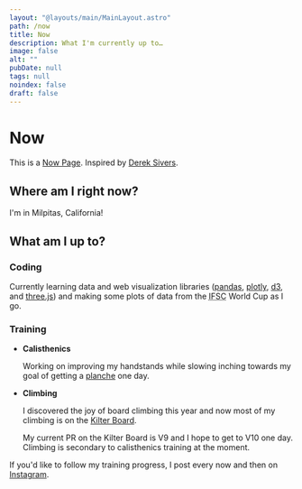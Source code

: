 ```yaml
---
layout: "@layouts/main/MainLayout.astro"
path: /now
title: Now
description: What I'm currently up to…
image: false
alt: ""
pubDate: null
tags: null
noindex: false
draft: false
---
```



# Now

This is a [Now Page](https://nownownow.com/about).
Inspired by [Derek Sivers](https://sive.rs).

<LastUpdated />

## Where am I right now?

I'm in Milpitas, California!

<DistanceApart
  longitude="-121.94797434479396"
  latitude="37.366885164357875"
  client:idle
/>

## What am I up to?

### Coding

Currently learning data and web visualization libraries
([pandas](https://pandas.pydata.org/),
[plotly](https://plotly.com/),
[d3](https://d3js.org/), and
[three.js](https://threejs.org/))
and making some plots of data from the <abbr title="International Federation of
Sport Climbing">IFSC</abbr> World Cup as I go.

### Training

- **Calisthenics**

  Working on improving my handstands while slowing inching towards my goal of
  getting a [planche](<https://en.wikipedia.org/wiki/Planche_(exercise)>) one
  day.

- **Climbing**

  I discovered the joy of board climbing this year and now most
  of my climbing is on the [Kilter
  Board](https://settercloset.com/pages/the-kilter-board).

  My current PR on the Kilter Board is V9 and I hope to get to V10 one day.
  Climbing is secondary to calisthenics training at the moment.

If you'd like to follow my training progress, I post every now and then on
[Instagram](https://www.instagram.com/tonydang.blog/).
